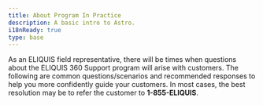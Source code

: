 ```yaml
---
title: About Program In Practice
description: A basic intro to Astro.
i18nReady: true
type: base
---
```


As an ELIQUIS field representative, there will be times when questions about the ELIQUIS 360 Support program will arise with customers. The following are common questions/scenarios and recommended responses to help you more confidently guide your customers. In most cases, the best resolution may be to refer the customer to **1-855-ELIQUIS**.